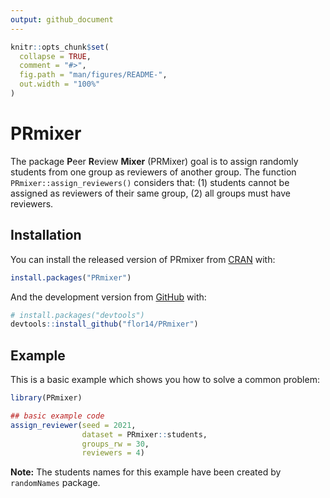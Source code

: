 ```yaml
---
output: github_document
---
```


<!-- README.md is generated from README.Rmd. Please edit that file -->

```r
knitr::opts_chunk$set(
  collapse = TRUE,
  comment = "#>",
  fig.path = "man/figures/README-",
  out.width = "100%"
)
```

# PRmixer

<!-- badges: start -->
<!-- badges: end -->

The package **P**eer **R**eview **Mixer** (PRMixer) goal is to assign randomly students from one group as reviewers of another group. The function ` PRmixer::assign_reviewers()` considers that: (1) students cannot be assigned as reviewers of their same group, (2) all groups must have reviewers.

## Installation

You can install the released version of PRmixer from [CRAN](https://CRAN.R-project.org) with:

```r
install.packages("PRmixer")
```

And the development version from [GitHub](https://github.com/) with:

```r
# install.packages("devtools")
devtools::install_github("flor14/PRmixer")
```
## Example

This is a basic example which shows you how to solve a common problem:

```r
library(PRmixer)

## basic example code
assign_reviewer(seed = 2021,
                dataset = PRmixer::students,
                groups_rw = 30,
                reviewers = 4)

```
**Note:** The students names for this example have been created by `randomNames` package.
